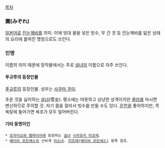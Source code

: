 [[목차]]

=== 霙(みぞれ) ===
[[일본어]]로 [[진눈깨비]]를 의미. 이에 빗대 꿀을 넣은 빙수, 무 간 것 등 진눈깨비를 닮은 상태의 요리에 붙여진 명칭으로도 쓰인다.

=== 인명 ===
이름의 의미 때문에 창작물에서는 주로 [[설녀]]의 이름으로 자주 쓰인다.

==== 푸규루의 등장인물 ====
[[푸규루]]의 등장인물. 성우는 [[사쿠마 쿠미]].

추운 것을 싫어하는 [[설녀]](雪女). 평소에는 따뜻하고 상냥한 성격이지만 [[콜라]]를 마시면 변신하므로 주의할 것. 자기 몸을 잘라서 빙수를 만들 수도 있다. [[온천]]을 좋아하지만, 목욕탕에 들어가면 욕조가 모두 얼어버린다.

==== 기타 동명이인 ====
 * [[로자리오와 뱀파이어]]에 등장하는 [[설녀]] [[시라유키 미조레]].
 * [[베이비 프린세스]]의 신비계 [[미소녀]]. [[미조레(베이비 프린세스)]] 항목 참조.
